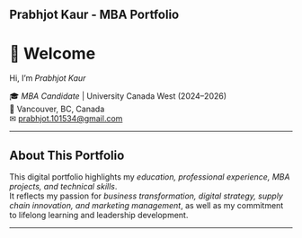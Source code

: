 Prabhjot Kaur - MBA Portfolio
---

# 👋 Welcome  

Hi, I’m *Prabhjot Kaur*

🎓 *MBA Candidate* | University Canada West (2024–2026)  
📍 Vancouver, BC, Canada  
✉ [prabhjot.101534@gmail.com](prabhjot.101534@gmail.com)  

---

## About This Portfolio  
This digital portfolio highlights my *education, professional experience, MBA projects, and technical skills*.  
It reflects my passion for *business transformation, digital strategy, supply chain innovation, and marketing management*, as well as my commitment to lifelong learning and leadership development.  

---
